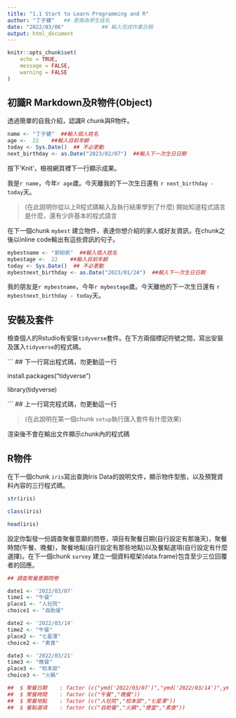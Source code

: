 ```yaml
---
title: "1.1 Start to Learn Programming and R"
author: "丁子健"   ## 更換為學生姓名
date: "2022/03/06"            ## 輸入完成作業日期
output: html_document
---
```


```r
knitr::opts_chunk$set(
	echo = TRUE,
	message = FALSE,
	warning = FALSE
)
```

## 初識R Markdown及R物件(Object)

透過簡單的自我介紹，認識R chunk與R物件。

```r
name <- "丁子健"  ##輸入個人姓名
age <-  22    ##輸入目前年齡
today <- Sys.Date()  ## 不必更動
next_birthday <- as.Date("2023/02/07")  ##輸入下一次生日日期
```

按下'Knit'，檢視網頁裡下一行顯示成果。

我是`r name`，今年`r age`歲。今天離我的下一次生日還有 `r next_birthday - today`天。

> (在此說明你從以上R程式碼輸入及執行結果學到了什麼)
開始知道程式語言是什麼，還有少許基本的程式語言



在下一個chunk `mybest` 建立物件，表達你想介紹的家人或好友資訊，在chunk之後以inline code輸出有這些資訊的句子。

```r
mybestname <- "郭紹帆"  ##輸入個人姓名
mybestage <-  22    ##輸入目前年齡
today <- Sys.Date()  ## 不必更動
mybestnext_birthday <- as.Date("2023/01/24")  ##輸入下一次生日日期
```

我的朋友是`r mybestname`，今年`r mybestage`歲。今天離他的下一次生日還有 `r mybestnext_birthday - today`天。

## 安裝及套件

檢查個人的Rstudio有安裝`tidyverse`套件。在下方兩個標記符號之間，寫出安裝及匯入`tidyverse`的程式碼。


``` ## 下一行寫出程式碼，勿更動這一行

install.packages("tidyverse")

library(tidyverse)

``` ## 上一行寫完程式碼，勿更動這一行


> (在此說明在第一個chunk `setup`執行匯入套件有什麼效果)

渲染後不會在輸出文件顯示chunk內的程式碼

## R物件

在下一個chunk `iris`寫出查詢Iris Data的說明文件，顯示物件型態，以及預覽資料內容的三行程式碼。

```r

str(iris)

class(iris)

head(iris)

```

設定你製發一份調查聚餐意願的問卷，項目有聚餐日期(自行設定有那幾天)，聚餐時間(午餐、晚餐)，聚餐地點(自行設定有那些地點)以及餐點選項(自行設定有什麼選擇)。在下一個chunk `survey` 建立一個資料框架(data.frame)包含至少三位回覆者的回應。

```r
## 調查聚餐意願問卷

date1 <- '2022/03/07'
time1 <- "午餐"
place1 <- "人社院"
choice1 <- "自助餐"

date2 <- '2022/03/14'
time2 <- "午餐"
place2 <- "七星潭"
choice2 <- "素食"

date3 <- '2022/03/21'
time3 <- "晚餐"
place3 <- "校本部"
choice3 <- "火鍋"

##  $ 聚餐日期    : factor (c("ymd('2022/03/07')","ymd('2022/03/14')",ymd('2022/03/21'))
##  $ 聚餐時間    : factor (c("午餐","晚餐"))
##  $ 聚餐地點    : factor (c("人社院","校本部","七星潭"))
##  $ 餐點選項    : factor (c("自助餐","火鍋","便當","素食"))

```


